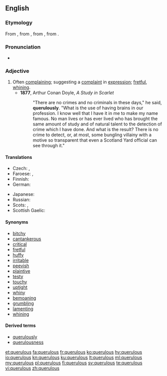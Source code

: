 ==English==

===Etymology===
From {{etyl|fro|en}} {{term|querelos|lang=fro}}, from {{etyl|LL.|en}} {{term|querulōsus|lang=la}}, from {{etyl|la|en}} {{term|querulus|lang=la}}, from {{term|queror||I complain|lang=la}}.

===Pronunciation===
* {{IPA|/ˈkwɛɹ(j)ələs/|lang=en}}

===Adjective===
{{en-adj}}

# Often [[complain]]ing; suggesting a [[complaint]] in [[expression]]; [[fret|fretful]], [[whine|whining]].
#* '''1877''', Arthur Conan Doyle, ''A Study in Scarlet''
#*: "There are no crimes and no criminals in these days," he said, '''querulously'''. "What is the use of having brains in our profession. I know well that I have it in me to make my name famous. No man lives or has ever lived who has brought the same amount of study and of natural talent to the detection of crime which I have done. And what is the result? There is no crime to detect, or, at most, some bungling villainy with a motive so transparent that even a Scotland Yard official can see through it."

====Translations====
{{trans-top|often complaining}}
* Czech: {{t|cs|fňukavý|m}}, {{t|cs|hašteřivý|m}}
* Faroese: {{t|fo|knarrutur}}, {{t|fo|grenjutur}}
* Finnish: {{t|fi|ruikuttava}}
* German: {{t|de|nörglerisch}}
{{trans-mid}}
* Japanese: {{t|ja|短気|tr=[[たんき]], tanki}}
* Russian: {{t+|ru|ворчливый}}
* Scots: {{t|sco|fashious}}, {{t|sco|girnie}}
* Scottish Gaelic: {{t|gd|gearanach}}
{{trans-bottom}}

====Synonyms====
* [[bitchy]]
* [[cantankerous]]
* [[critical]]
* [[fretful]]
* [[huffy]]
* [[irritable]]
* [[peevish]]
* [[plaintive]]
* [[testy]]
* [[touchy]]
* [[uptight]]
* [[whiny]]
* [[bemoaning]]
* [[grumbling]]
* [[lamenting]]
* [[whining]]

====Derived terms====
* [[querulously]]
* [[querulousness]]

[[et:querulous]]
[[fa:querulous]]
[[fr:querulous]]
[[ko:querulous]]
[[hy:querulous]]
[[io:querulous]]
[[kn:querulous]]
[[ku:querulous]]
[[lt:querulous]]
[[ml:querulous]]
[[my:querulous]]
[[pl:querulous]]
[[fi:querulous]]
[[sv:querulous]]
[[te:querulous]]
[[vi:querulous]]
[[zh:querulous]]